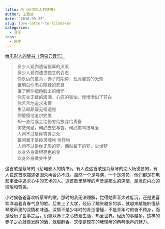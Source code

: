 ```yaml
---
title: 听《给电影人的情书》
author: 王致远
date: '2018-09-25'
slug: love-letter-to-filmmaker
categories:
  - 音乐
tags:
  - 感受
---
```


[给电影人的情书（网易云音乐）](https://music.163.com/#/song?id=209835)

> 多少人爱你遗留银幕的风采  
多少人爱你遗世独立的姿态  
你永远的童真，赤子的期待，孤芳自赏的无奈  
谁明白你悉心隐藏的悲哀  
谁了解你褪色脸上的缅怀  
你天衣无缝的潇洒，心底的害怕，慢慢渗出了苍白  
你苦苦地追求永恒  
生活却颠簸无常遗憾  
你傻傻地追求完美  
却一直给误会给伤害给放弃给责备  
何悲何爱，何必去愁与苦，何必笑骂恨与爱  
人间不过是你寄身之处  
银河里才是你灵魂地 徜徉地  
人间不过是你无形的梦，偶然留下的梦，尘世梦  
以身外身做银亮色的梦  
以身外身做梦中梦

这首歌是蔡琴的《给电影人的情书》。有人说这首歌是为蔡琴的恋人杨德昌的，有人说这首歌描述张国荣再合适不过。虽然一个是导演，一个是演员，他们都是在电影事业中追求心中的艺术的人。这首歌里蔡琴的声音是那么的深情，是发自内心的崇敬和赞美。

小时候爸爸喜欢听蔡琴的歌，那时的我无法理解，觉得她声音太过低沉，还是更喜欢洋溢着青春气息的歌。后来上了大学，经历了越来越多的事，就越来越能听懂蔡琴歌声里的深情和味道。深情不是少年时的青涩懵懂，不是青年时的奋不顾身，而是经历了世事之后，仍能以赤子之心热爱生活，热爱世界。经历的事越多，这样的赤子之心就像发酵的酒，就越醇香。这便是现在的我理解的蔡琴歌声的魅力。
